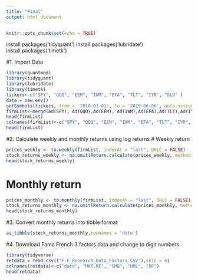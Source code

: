 ```yaml
---
title: "Final"
output: html_document
---
```


```r
knitr::opts_chunk$set(echo = TRUE)
```

install.packages('tidyquant')
install.packages('lubridate')
install.packages('timetk')

#1. Import Data
```r
library(quantmod)
library(tidyquant)
library(lubridate)
library(timetk)
tickers<-c("SPY", "QQQ", "EEM", "IWM", "EFA", "TLT", "IYR", "GLD" )
data = new.env()
getSymbols(tickers, from = '2010-01-01', to = '2019-06-06', auto.assign = TRUE)
firmList<-merge(Ad(SPY), Ad(QQQ),Ad(EEM), Ad(IWM),Ad(EFA),Ad(TLT),Ad(IYR),Ad(GLD))
head(firmList)
colnames(firmList)<-c("SPY", "QQQ", "EEM", "IWM", "EFA", "TLT", "IYR", "GLD")
head(firmList)
```
#2. Calculate weekly and monthly returns using log returns
# Weekly return
```r
prices_weekly <- to.weekly(firmList, indexAt = "last", OHLC = FALSE)
stock_returns_weekly <- na.omit(Return.calculate(prices_weekly, method = "log"))
head(stock_returns_weekly)
```
# Monthly return
```r
prices_monthly <- to.monthly(firmList, indexAt = "last", OHLC = FALSE)
stock_returns_monthly <- na.omit(Return.calculate(prices_monthly, method = "log"))
head(stock_returns_monthly)
```
#3. Convert monthly returns into tibble format
```r
as_tibble(stock_returns_monthly,rownames = 'date')
```
#4. Download Fama French 3 factors data and change to digit numbers 
```r
library(tidyverse)
retdata = read_csv(("F-F_Research_Data_Factors.CSV"),skip = 6)
colnames(retdata)<-c("date", "MKT.RF", "SMB", "HML", "RF")
head(retdata)
```
